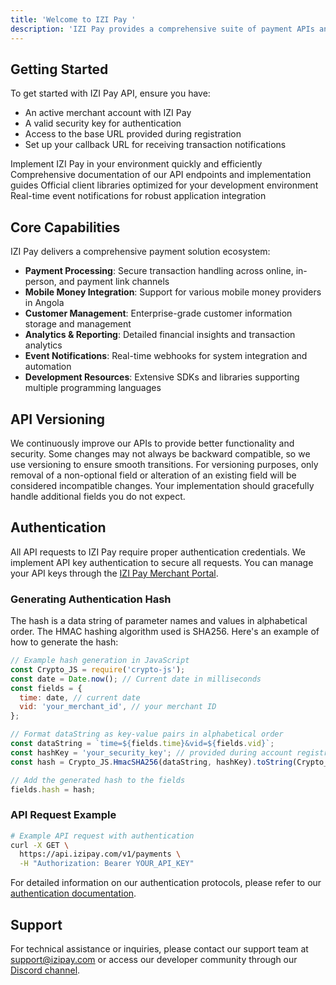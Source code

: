 ```yaml
---
title: 'Welcome to IZI Pay '
description: 'IZI Pay provides a comprehensive suite of payment APIs and tools designed to help businesses accept payments, manage customers, and optimize revenue streams. Our enterprise-grade platform delivers flexibility, security, and seamless integration capabilities for your applications in Angola and beyond.'
---
```


## Getting Started

To get started with IZI Pay API, ensure you have:

- An active merchant account with IZI Pay
- A valid security key for authentication
- Access to the base URL provided during registration
- Set up your callback URL for receiving transaction notifications

<CardGroup cols={2}>
    <Card title="Quickstart" icon="bolt" href="/quickstart">
        Implement IZI Pay in your environment quickly and efficiently
    </Card>
    <Card title="API Reference" icon="code" href="/api-reference/overview">
        Comprehensive documentation of our API endpoints and implementation guides
    </Card>
    <Card title="SDKs & Libraries" icon="book" href="/sdks/overview">
        Official client libraries optimized for your development environment
    </Card>
    <Card title="Webhooks" icon="webhook" href="/webhooks/overview">
        Real-time event notifications for robust application integration
    </Card>
</CardGroup>

## Core Capabilities

IZI Pay delivers a comprehensive payment solution ecosystem:

- **Payment Processing**: Secure transaction handling across online, in-person, and payment link channels
- **Mobile Money Integration**: Support for various mobile money providers in Angola
- **Customer Management**: Enterprise-grade customer information storage and management
- **Analytics & Reporting**: Detailed financial insights and transaction analytics
- **Event Notifications**: Real-time webhooks for system integration and automation
- **Development Resources**: Extensive SDKs and libraries supporting multiple programming languages

## API Versioning

We continuously improve our APIs to provide better functionality and security. Some changes may not always be backward compatible, so we use versioning to ensure smooth transitions. For versioning purposes, only removal of a non-optional field or alteration of an existing field will be considered incompatible changes. Your implementation should gracefully handle additional fields you do not expect.

## Authentication

All API requests to IZI Pay require proper authentication credentials. We implement API key authentication to secure all requests. You can manage your API keys through the [IZI Pay Merchant Portal](https://portal.izipay.ao).

### Generating Authentication Hash

The hash is a data string of parameter names and values in alphabetical order. The HMAC hashing algorithm used is SHA256. Here's an example of how to generate the hash:

```javascript
// Example hash generation in JavaScript
const Crypto_JS = require('crypto-js');
const date = Date.now(); // Current date in milliseconds
const fields = {
  time: date, // current date
  vid: 'your_merchant_id', // your merchant ID
};

// Format dataString as key-value pairs in alphabetical order
const dataString = `time=${fields.time}&vid=${fields.vid}`;
const hashKey = 'your_security_key'; // provided during account registration
const hash = Crypto_JS.HmacSHA256(dataString, hashKey).toString(Crypto_JS.enc.Hex);

// Add the generated hash to the fields
fields.hash = hash;
```

### API Request Example

```bash
# Example API request with authentication
curl -X GET \
  https://api.izipay.com/v1/payments \
  -H "Authorization: Bearer YOUR_API_KEY"
```

For detailed information on our authentication protocols, please refer to our [authentication documentation](/authentication).

## Support

For technical assistance or inquiries, please contact our support team at [support@izipay.com](mailto:support@izipay.com) or access our developer community through our [Discord channel](https://discord.gg/izipay). 